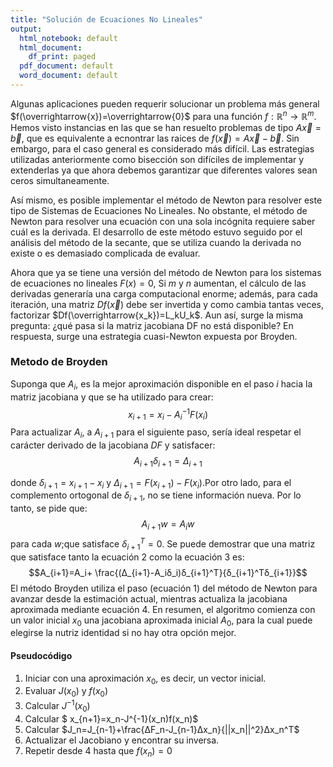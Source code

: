 ---
title: "Solución de Ecuaciones No Lineales"
output:
  html_notebook: default
  html_document:
    df_print: paged
  pdf_document: default
  word_document: default
---

Algunas aplicaciones pueden requerir solucionar un problema más general $f(\overrightarrow{x})=\overrightarrow{0}$ para una función $f:\mathbb{R}^n \rightarrow \mathbb{R}^m$. Hemos visto instancias en las que se han resuelto problemas de tipo $A\overrightarrow{x} = \overrightarrow{b}$, que es equivalente a ecnontrar las raices de $f(\overrightarrow{x})=A\overrightarrow{x}-\overrightarrow{b}$. Sin embargo, para el caso general es considerado más difícil. Las estrategias utilizadas anteriormente como bisección son difíciles de implementar y extenderlas ya que ahora debemos garantizar que diferentes valores sean ceros simultaneamente.

Así mismo, es posible implementar el método de Newton para resolver este tipo de Sistemas de Ecuaciones No Lineales. No obstante, el método de Newton para resolver una ecuación con una sola incógnita requiere saber cuál es la derivada. El desarrollo de este método estuvo seguido por el análisis del método de la secante, que se utiliza cuando la derivada no existe o es demasiado complicada de evaluar.

Ahora que ya se tiene una versión del método de Newton para los sistemas de ecuaciones no lineales $F(x) = 0$, Si $m$ y $n$ aumentan, el cálculo de las derivadas generaría una carga computacional enorme; además, para cada iteración, una matriz $Df(\overrightarrow{x})$ debe ser invertida y como cambia tantas veces, factorizar $Df(\overrightarrow{x_k})=L_kU_k$. Aun así, surge la misma pregunta: ¿qué pasa si la matriz jacobiana DF no está disponible? En respuesta, surge una estrategia cuasi-Newton expuesta por Broyden.

<h3>Metodo de Broyden</h3>

Suponga que $A_i$, es la mejor aproximación disponible en el paso $i$ hacia la matriz jacobiana y que se ha utilizado para crear:
$$x_{i+1} = x_i - A_i^{-1}F(x_i)$$
Para actualizar $A_i$, a $A_{i+1}$ para el siguiente paso, sería ideal respetar el carácter derivado de la jacobiana $DF$ y satisfacer:
$$A_{i+1}δ_{i+1}=Δ_{i+1}$$

donde $δ_{i+1} = x_{i+1}-x_i$ y $Δ_{i+1} = F(x_{i+1})-F(x_i)$.Por otro lado, para el complemento ortogonal de $δ_{i+1}$, no se tiene información nueva. Por lo tanto, se pide que:
$$A_{i+1}w=A_iw$$
para cada $w$;que satisface $δ_{i+1}^T = 0$. Se puede demostrar que una matriz que satisface tanto la ecuación $2$ como la ecuación $3$ es:
$$A_{i+1}=A_i+ \frac{(Δ_{i+1}-A_iδ_i)δ_{i+1}^T}{δ_{i+1}^Tδ_{i+1}}$$
El método Broyden utiliza el paso (ecuación $1$) del método de Newton para avanzar desde la estimación actual, mientras actualiza la jacobiana aproximada mediante ecuación $4$. En resumen, el algoritmo comienza con un valor inicial $x_0$ una jacobiana aproximada inicial $A_0$, para la cual puede elegirse la nutriz identidad si no hay otra opción mejor.

<h4>Pseudocódigo</h4>
1. Iniciar con una aproximación $x_0$, es decir, un vector inicial.
2. Evaluar $J(x_0)$ y $f(x_0)$
3. Calcular $J^{-1}(x_0)$
4. Calcular $ x_{n+1}=x_n-J^{-1}(x_n)f(x_n)$
5. Calcular $J_n=J_{n-1}+\frac{ΔF_n-J_{n-1}Δx_n}{||x_n||^2}Δx_n^T$
6. Actualizar el Jacobiano y encontrar su inversa.
7. Repetir desde 4 hasta que $f(x_n)=0$


